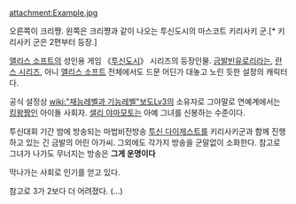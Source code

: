 attachment:Example.jpg

오른쪽이 크리쨩. 왼쪽은 크리쨩과 같이 나오는 투신도시의 마스코트 키리사키 군.[* 키리사키 군은 2편부터 등장.]

[[앨리스 소프트]]의 성인용 게임 《[[투신도시]]》 시리즈의 등장인물. [[금발]][[빈유]][[로리]]라는, [[란스 시리즈]], 아니 [[앨리스 소프트]] 전체에서도 드문 어딘가 대놓고 노린 듯한 설정의 캐릭터다.

공식 설정상 [[wiki:"재능레벨과 기능레벨"보도Lv3]]의 소유자로 그야말로 연예계에서는 [[킹왕짱]]인 아이돌 사회자. [[샐리 야마모토]]는 아예 그녀를 신봉하는 수준이다.

투신대회 기간 밤에 방송되는 마법비전방송 [[투신 다이제스트]]를 키리사키군과 함께 진행하고 있는 긴 금발의 어린 아가씨. 그외에도 각가지 방송을 군말없이 소화한다. 참고로 그녀가 나가도 무너지는 방송은 '''그게 운명이다'''

막나가는 사회로 인기를 얻고 있다.

참고로 3가 2보다 더 어려졌다. (…)
